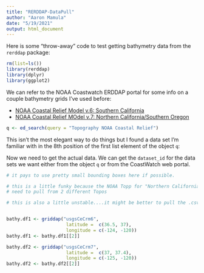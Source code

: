 ```yaml
---
title: "RERDDAP-DataPull"
author: "Aaron Mamula"
date: "5/19/2021"
output: html_document
---
```


Here is some "throw-away" code to test getting bathymetry data from the ```rerddap``` package:


```r
rm(list=ls())
library(rerddap)
library(dplyr)
library(ggplot2)
```


We can refer to the NOAA Coastwatch ERDDAP portal for some info on a couple bathymetry grids I've used before:

* [NOAA Coastal Relief Model v.6: Southern California](https://coastwatch.pfeg.noaa.gov/erddap/griddap/usgsCeCrm6.html)
* [NOAA Coastal Relief MOdel v.7: Northern California/Southern Oregon](https://coastwatch.pfeg.noaa.gov/erddap/griddap/usgsCeCrm7.html)

```r
q <- ed_search(query = "Topography NOAA Coastal Relief")
```

This isn't the most elegant way to do things but I found a data set I'm familiar with in the 8th position of the first list element of the object ```q```:

Now we need to get the actual data. We can get the ```dataset_id``` for the data sets we want either from the object ```q``` or from the CoastWatch web portal.

```r
# it pays to use pretty small bounding boxes here if possible.

# this is a little funky because the NOAA Topp for "Northern California/Southern Oregon" stops at 37. If we want Santa Cruz to HMB we 
# need to pull from 2 different Topos

# this is also a little unstable....it might be better to pull the .csv from the CoastWatch web portal...


bathy.df1 <- griddap("usgsCeCrm6", 
                      latitude =  c(36.5, 37),
                      longitude = c(-124, -120))
bathy.df1 <- bathy.df1[[2]]

bathy.df2 <- griddap("usgsCeCrm7", 
                      latitude =  c(37, 37.4),
                      longitude = c(-125, -120))
bathy.df2 <- bathy.df2[[2]]

```




